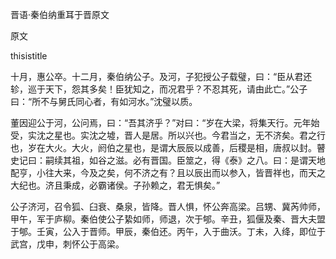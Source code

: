


晋语·秦伯纳重耳于晋原文

原文

thisistitle

十月，惠公卒。十二月，秦伯纳公子。及河，子犯授公子载璧，曰：“臣从君还轸，巡于天下，怨其多矣！臣犹知之，而况君乎？不忍其死，请由此亡。”公子曰：“所不与舅氏同心者，有如河水。”沈璧以质。

董因迎公于河，公问焉，曰：“吾其济乎？”对曰：“岁在大梁，将集天行。元年始受，实沈之星也。实沈之墟，晋人是居。所以兴也。今君当之，无不济矣。君之行也，岁在大火。大火，阏伯之星也，是谓大辰辰以成善，后稷是相，唐叔以封。瞽史记曰：嗣续其祖，如谷之滋。必有晋国。臣筮之，得《泰》之八。曰：是谓天地配亨，小往大来，今及之矣，何不济之有？且以辰出而以参入，皆晋祥也，而天之大纪也。济且秉成，必霸诸侯。子孙赖之，君无惧矣。”

公子济河，召令狐、臼衰、桑泉，皆降。晋人惧，怀公奔高梁。吕甥、冀芮帅师，甲午，军于庐柳。秦伯使公子絷如师，师退，次于郇。辛丑，狐偃及秦、晋大夫盟于郇。壬寅，公入于晋师。甲辰，秦伯还。丙午，入于曲沃。丁未，入绛，即位于武宫，戊申，刺怀公于高梁。

